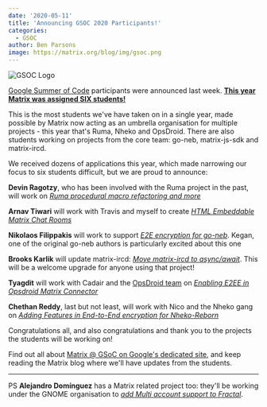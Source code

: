 ```yaml
---
date: '2020-05-11'
title: 'Announcing GSOC 2020 Participants!'
categories:
  - GSOC
author: Ben Parsons
image: https://matrix.org/blog/img/gsoc.png
---
```


![GSOC Logo](/blog/img/gsoc.png)

[Google Summer of Code](https://summerofcode.withgoogle.com/) participants were announced last week. **[This year Matrix was assigned SIX students!](https://summerofcode.withgoogle.com/organizations/6060943798173696/)**

This is the most students we've have taken on in a single year, made possible by Matrix now acting as an umbrella organisation for multiple projects - this year that's Ruma, Nheko and OpsDroid. There are also students working on projects from the core team: go-neb, matrix-js-sdk and matrix-ircd.

We received dozens of applications this year, which made narrowing our focus to six students difficult, but we are proud to announce:

**Devin Ragotzy**, who has been involved with the Ruma project in the past, will work on *[Ruma procedural macro refactoring and more](https://summerofcode.withgoogle.com/projects/#4756651216732160)*

**Arnav Tiwari** will work with Travis and myself to create *[HTML Embeddable Matrix Chat Rooms](https://summerofcode.withgoogle.com/projects/#5751467312414720)*

**Nikolaos Filippakis** will work to support *[E2E encryption for go-neb](https://summerofcode.withgoogle.com/projects/#5910277670830080)*. Kegan, one of the original go-neb authors is particularly excited about this one

**Brooks Karlik** will update matrix-ircd: *[Move matrix-ircd to async/await](https://summerofcode.withgoogle.com/projects/#5911643604647936)*. This will be a welcome upgrade for anyone using that project!

**Tyagdit** will work with Cadair and the [OpsDroid team](/blog/2020/05/01/this-week-in-matrix-2020-05-01) on *[Enabling E2EE in Opsdroid Matrix Connector](https://summerofcode.withgoogle.com/projects/#6107552447725568)*

**Chethan Reddy**, last but not least, will work with Nico and the Nheko gang on *[Adding Features in End-to-End encryption for Nheko-Reborn](https://summerofcode.withgoogle.com/projects/#6274781747347456)*

Congratulations all, and also congratulations and thank you to the projects the students will be working on!

Find out all about [Matrix @ GSoC on Google's dedicated site](https://summerofcode.withgoogle.com/organizations/6060943798173696/), and keep reading the Matrix blog where we'll have updates from the students.

---

PS **Alejandro Domínguez** has a Matrix related project too: they'll be working under the GNOME organisation to *[add Multi account support to Fractal](https://summerofcode.withgoogle.com/projects/#6726209787920384)*.